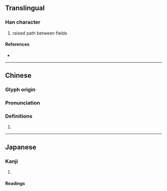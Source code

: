{{character info}}
==Translingual==

===Han character===
{{Han char|rn=102|rad=田|as=08|sn=13|four=67047|canj=WEEE|ids=⿰田叕}}

# raised path between fields

====References====
* {{Han ref|kx=0765.020|dkj=21892|dj=1176.020|hdz=42549.060|uh=7577|ud=30071|bh=DEC5|bd=57029}}

----

==Chinese==
{{zh-forms}}

===Glyph origin===
{{Han etym}}

===Pronunciation===
{{zh-pron
|m=zhuì
|c=zyut3
|mc=y
|oc=y
|cat=
}}

===Definitions===
{{zh-hanzi}}

# {{rfdef|zh}}

----

==Japanese==

===Kanji===
{{ja-kanji|grade=|rs=田08}}

# {{rfdef|ja|sort=田08}}

====Readings====
{{ja-readings
|goon=たい, てち
|kanon=てい, てつ
|kun=なわて
|nanori=}}